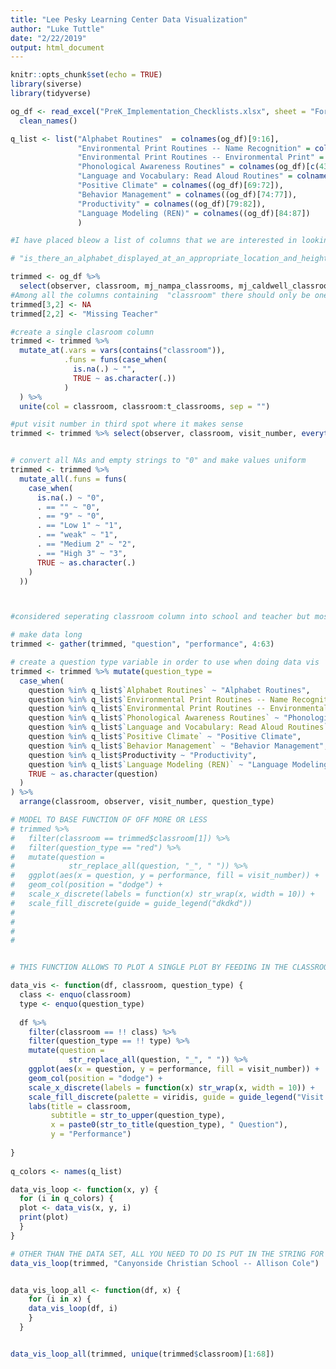 ```yaml
---
title: "Lee Pesky Learning Center Data Visualization"
author: "Luke Tuttle"
date: "2/22/2019"
output: html_document
---
```


```r
knitr::opts_chunk$set(echo = TRUE)
library(siverse)
library(tidyverse)
```

```r
og_df <- read_excel("PreK_Implementation_Checklists.xlsx", sheet = "Form1") %>% 
  clean_names()
```

```r

q_list <- list("Alphabet Routines"  = colnames(og_df)[9:16],
               "Environmental Print Routines -- Name Recognition" = colnames(og_df)[27:33],
               "Environmental Print Routines -- Environmental Print" = colnames(og_df)[34:42],
               "Phonological Awareness Routines" = colnames(og_df)[c(43:50, 59:60)],
               "Language and Vocabulary: Read Aloud Routines" = colnames(og_df)[c(51:58, 61:62)],
               "Positive Climate" = colnames((og_df)[69:72]),
               "Behavior Management" = colnames((og_df)[74:77]),
               "Productivity" = colnames((og_df)[79:82]),
               "Language Modeling (REN)" = colnames((og_df)[84:87])
               )

#I have placed bleow a list of columns that we are interested in looking at just in case the column locations change and the above position-based code becomes unuseful. I used: str_c(unlist(q_list, use.names = FALSE), collapse = ", ") 

# "is_there_an_alphabet_displayed_at_an_appropriate_location_and_height, the_routine_includes_movement_and_an_engaging_voice, the_teacher_or_child_helper_points_to_and_says_each_letter, the_routine_lasts_no_longer_than_5_minutes, the_routine_is_done_at_least_2_times_during_the_day, x90_100_percent_of_children_are_participating_in_the_alphabet_routine, teacher_notices_and_encourages_students_to_participate_as_needed, teacher_points_out_letters_in_context_several_times_throughout_the_day, there_are_opportunities_for_children_to_recognize_their_names, scaffolding_is_provided_if_needed, children_have_at_least_2_opportunities_to_find_their_name_each_day, name_finding_recognition_routine_is_no_more_than_5_minutes, x90_100_percent_of_children_are_participating_in_the_name_recognition_routine, x90_100_percent_of_children_are_participating_in_the_alphabet_routine2, teacher_notices_and_encourages_students_to_participate_as_needed2, one_new_sign_is_introduced_each_week, teacher_reads_the_word_and_connects_meaning_to_the_word, teacher_points_out_letters_in_context_several_times_throughout_the_day2, children_say_the_word_with_the_teacher, sign_of_the_week_routine_is_no_more_than_2_4_minutes, x90_100_percent_of_children_are_participating_in_the_environmental_print_routine, teacher_notices_and_encourages_students_to_participate_as_needed6, teacher_notices_and_encourages_students_to_participate_as_needed3, teacher_points_out_letters_in_context_several_times_throughout_the_day3, teacher_selects_a_game_from_the_training_manual, game_is_practiced_multiple_days_in_a_row_or_until_game_is_well_rehearsed, teacher_incorporates_a_new_game_or_moves_to_next_skill_level_when_needed_to_maintain_student_interest, games_are_taught_as_described_in_the_training_manual, a_game_is_taught_every_day, a_phonological_awareness_skill_is_explicitly_taught_e_g_rhyming, phonological_awareness_activity_takes_between_2_8_minutes, x90_100_percent_of_children_are_participating_in_the_games, teacher_has_a_variety_of_books_to_read_to_children, teacher_selects_a_book_to_read_that_provides_rich_opportunities_for_vocabulary_development, teacher_has_identified_words_to_talk_about_ahead_of_time_evidence_of_this_includes_sticky_notes_highlights_planning_form, words_that_will_expand_a_child_s_vocabulary_are_used_at_least_2, teacher_says_the_word, children_repeat_the_word, teacher_explains_the_meaning_of_the_word_and_or_points_to_the_illustrations_to_help_children_understand_the_words, teacher_gives_an_example_of_the_word_e_g_glue_is_something_that_is_sticky_what_else_is_sticky_children_give_examples, children_say_the_word_again, x90_100_percent_of_children_are_participating_in_the_games2, relationships_proximity_shared_activities_social_conversations, positive_affect_smiling_laughter_enthusiasm, positive_communication_high_expectations, respect_respectful_language_cooperation_sharing_encouraged, clear_behavior_expectations, redirection_of_misbehavior, proactive_anticipates_problem_behavior, monitors, maximizes_learning_time, routines_children_know_what_to_do_clear_instructions, transitions_brief_follow_through_learning_opportunities, preparation_materials_are_ready_teacher_prepared_for_lesson, frequent_conversations_exchanges_contingent_responding_peer_conversations, open_ended_questions_more_than_a_one_word_response, repetition_and_extension_repeats_extends_elaborates, narrates_or_uses_self_talk_and_parallel_talk_e_g_i_am_getting_my_book_out_so_we_are_ready_to_read_louis_you_painted_the_house_in_your_picture_red_and_blue"


```


```r
trimmed <- og_df %>% 
  select(observer, classroom, mj_nampa_classrooms, mj_caldwell_classrooms, mj_west_bonner_classrooms, t_classrooms, unlist(q_list, use.names = FALSE), visit_number)
#Among all the columns containing  "classroom" there should only be one value per line, line 3 however has a value in 2 columns therefore I'm deleting one of the values prior to unite()'ing the columns into one. I think Glenda's day care belongs to the line above with Lori but Wissam wants me to leave it blank to illustrate a point about being careful with handling data to the client. 
trimmed[3,2] <- NA
trimmed[2,2] <- "Missing Teacher"

#create a single clasroom column
trimmed <- trimmed %>% 
  mutate_at(.vars = vars(contains("classroom")),
            .funs = funs(case_when(
              is.na(.) ~ "",
              TRUE ~ as.character(.))
            )
  ) %>% 
  unite(col = classroom, classroom:t_classrooms, sep = "")

#put visit number in third spot where it makes sense
trimmed <- trimmed %>% select(observer, classroom, visit_number, everything())


# convert all NAs and empty strings to "0" and make values uniform
trimmed <- trimmed %>% 
  mutate_all(.funs = funs(
    case_when(
      is.na(.) ~ "0",
      . == "" ~ "0",
      . == "9" ~ "0",
      . == "Low 1" ~ "1",
      . == "weak" ~ "1",
      . == "Medium 2" ~ "2",
      . == "High 3" ~ "3",
      TRUE ~ as.character(.)
    )
  ))



#considered seperating classroom column into school and teacher but most schools only have a one teacher

# make data long
trimmed <- gather(trimmed, "question", "performance", 4:63)

# create a question type variable in order to use when doing data vis
trimmed <- trimmed %>% mutate(question_type = 
  case_when(
    question %in% q_list$`Alphabet Routines` ~ "Alphabet Routines",
    question %in% q_list$`Environmental Print Routines -- Name Recognition` ~ "Environmental Print Routines -- Name Recognition",
    question %in% q_list$`Environmental Print Routines -- Environmental Print` ~ "Environmental Print Routines -- Environmental Print",
    question %in% q_list$`Phonological Awareness Routines` ~ "Phonological Awareness Routines",
    question %in% q_list$`Language and Vocabulary: Read Aloud Routines` ~ "Language and Vocabulary: Read Aloud Routines",
    question %in% q_list$`Positive Climate` ~ "Positive Climate",
    question %in% q_list$`Behavior Management` ~ "Behavior Management",
    question %in% q_list$Productivity ~ "Productivity",
    question %in% q_list$`Language Modeling (REN)` ~ "Language Modeling (REN)",
    TRUE ~ as.character(question)
  )
) %>% 
  arrange(classroom, observer, visit_number, question_type)

```

```r
# MODEL TO BASE FUNCTION OF OFF MORE OR LESS
# trimmed %>% 
#   filter(classroom == trimmed$classroom[1]) %>% 
#   filter(question_type == "red") %>% 
#   mutate(question = 
#            str_replace_all(question, "_", " ")) %>% 
#   ggplot(aes(x = question, y = performance, fill = visit_number)) + 
#   geom_col(position = "dodge") +
#   scale_x_discrete(labels = function(x) str_wrap(x, width = 10)) + 
#   scale_fill_discrete(guide = guide_legend("dkdkd"))
#   
# 
# 
# 


# THIS FUNCTION ALLOWS TO PLOT A SINGLE PLOT BY FEEDING IN THE CLASSROOM AND QUESTION TYPE AS STRINGS.

data_vis <- function(df, classroom, question_type) {
  class <- enquo(classroom)
  type <- enquo(question_type)
  
  df %>% 
    filter(classroom == !! class) %>% 
    filter(question_type == !! type) %>% 
    mutate(question = 
             str_replace_all(question, "_", " ")) %>% 
    ggplot(aes(x = question, y = performance, fill = visit_number)) + 
    geom_col(position = "dodge") +
    scale_x_discrete(labels = function(x) str_wrap(x, width = 10)) +
    scale_fill_discrete(palette = viridis, guide = guide_legend("Visit Number")) +
    labs(title = classroom,
         subtitle = str_to_upper(question_type),
         x = paste0(str_to_title(question_type), " Question"),
         y = "Performance") 
  
}
    
q_colors <- names(q_list)

data_vis_loop <- function(x, y) {
  for (i in q_colors) {
  plot <- data_vis(x, y, i)
  print(plot)
  }
}

# OTHER THAN THE DATA SET, ALL YOU NEED TO DO IS PUT IN THE STRING FOR THE CLASSROOM
data_vis_loop(trimmed, "Canyonside Christian School -- Allison Cole")


data_vis_loop_all <- function(df, x) {
    for (i in x) {
    data_vis_loop(df, i)
    }
  }



```


```r
data_vis_loop_all(trimmed, unique(trimmed$classroom)[1:68])
```


